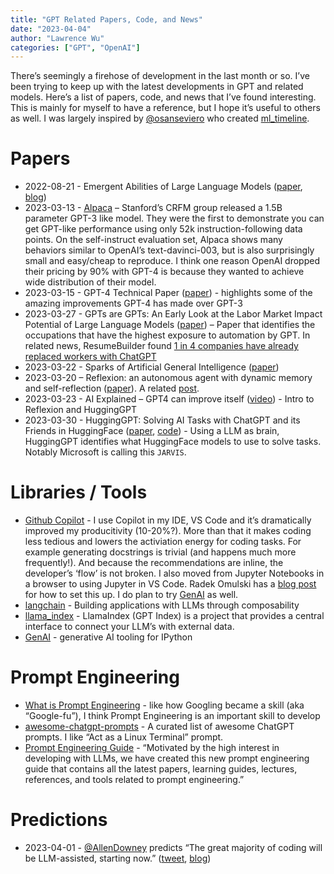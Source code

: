 ```yaml
---
title: "GPT Related Papers, Code, and News"
date: "2023-04-04"
author: "Lawrence Wu"
categories: ["GPT", "OpenAI"]
---
```


There's seemingly a firehose of development in the last month or so. I've been trying to keep up with the latest developments in GPT and related models. Here's a list of papers, code, and news that I've found interesting. This is mainly for myself to have a reference, but I hope it's useful to others as well. I was largely inspired by [@osanseviero](https://twitter.com/osanseviero) who created [ml_timeline](https://github.com/osanseviero/ml_timeline).

# Papers
- 2022-08-21 - Emergent Abilities of Large Language Models ([paper](https://openreview.net/forum?id=yzkSU5zdwD), [blog](https://ai.googleblog.com/2022/11/characterizing-emergent-phenomena-in.html))
- 2023-03-13 - [Alpaca](https://crfm.stanford.edu/2023/03/13/alpaca.html) – Stanford’s CRFM group released a 1.5B parameter GPT-3 like model. They were the first to demonstrate you can get GPT-like performance using only 52k instruction-following data points. On the self-instruct evaluation set, Alpaca shows many behaviors similar to OpenAI’s text-davinci-003, but is also surprisingly small and easy/cheap to reproduce. I think one reason OpenAI dropped their pricing by 90% with GPT-4 is because they wanted to achieve wide distribution of their model.
- 2023-03-15 - GPT-4 Technical Paper ([paper](https://arxiv.org/abs/2303.08774)) - highlights some of the amazing improvements GPT-4 has made over GPT-3
- 2023-03-27 - GPTs are GPTs: An Early Look at the Labor Market Impact Potential of Large Language Models ([paper](https://arxiv.org/pdf/2303.10130.pdf)) – Paper that identifies the occupations that have the highest exposure to automation by GPT. In related news, ResumeBuilder found [1 in 4 companies have already replaced workers with ChatGPT](https://www.resumebuilder.com/1-in-4-companies-have-already-replaced-workers-with-chatgpt/#:~:text=With%20the%20emergence%20of%20ChatGPT,%2C%20write%20code%2C%20and%20more)
- 2023-03-22 - Sparks of Artificial General Intelligence ([paper](https://arxiv.org/abs/2303.12712))
- 2023-03-20 – Reflexion: an autonomous agent with dynamic memory and self-reflection ([paper](https://arxiv.org/abs/2303.11366)). A related [post](https://nanothoughts.substack.com/p/reflecting-on-reflexion).
- 2023-03-23 - AI Explained – GPT4 can improve itself ([video](https://www.youtube.com/watch?v=5SgJKZLBrmg&ab_channel=AIExplained)) - Intro to Reflexion and HuggingGPT
- 2023-03-30 - HuggingGPT: Solving AI Tasks with ChatGPT and its Friends in HuggingFace ([paper](https://arxiv.org/abs/2303.17580), [code](https://github.com/microsoft/JARVIS)) - Using a LLM as brain, HuggingGPT identifies what HuggingFace models to use to solve tasks. Notably Microsoft is calling this `JARVIS`.
 
# Libraries / Tools

- [Github Copilot](https://github.com/features/copilot) - I use Copilot in my IDE, VS Code and it's dramatically improved my producitivity (10-20%?). More than that it makes coding less tedious and lowers the activiation energy for coding tasks. For example generating docstrings is trivial (and happens much more frequently!). And because the recommendations are inline, the developer's 'flow' is not broken. I also moved from Jupyter Notebooks in a browser to using Jupyter in VS Code. Radek Omulski has a [blog post](https://radekosmulski.com/an-ide-for-the-era-of-ai/) for how to set this up. I do plan to try [GenAI](https://github.com/noteable-io/genai) as well.
- [langchain](https://github.com/hwchase17/langchain) - Building applications with LLMs through composability
- [llama_index](https://github.com/jerryjliu/llama_index) - LlamaIndex (GPT Index) is a project that provides a central interface to connect your LLM's with external data.
- [GenAI](https://github.com/noteable-io/genai) - generative AI tooling for IPython


# Prompt Engineering

- [What is Prompt Engineering](https://prmpts.ai/blog/what-is-prompt-engineering) - like how Googling became a skill (aka "Google-fu"), I think Prompt Engineering is an important skill to develop
- [awesome-chatgpt-prompts](https://github.com/f/awesome-chatgpt-prompts) - A curated list of awesome ChatGPT prompts. I like "Act as a Linux Terminal" prompt.
- [Prompt Engineering Guide](https://github.com/dair-ai/Prompt-Engineering-Guide) - "Motivated by the high interest in developing with LLMs, we have created this new prompt engineering guide that contains all the latest papers, learning guides, lectures, references, and tools related to prompt engineering."

# Predictions

- 2023-04-01 - [@AllenDowney](https://mobile.twitter.com/AllenDowney) predicts "The great majority of coding will be LLM-assisted, starting now." ([tweet](https://mobile.twitter.com/AllenDowney/status/1642292405201190915), [blog](https://www.allendowney.com/blog/2023/04/02/llm-assisted-programming/))

